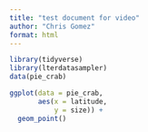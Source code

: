```yaml
---
title: "test document for video"
author: "Chris Gomez"
format: html
---
```


```r
library(tidyverse)
library(lterdatasampler)
data(pie_crab)
```

```r
ggplot(data = pie_crab,
       aes(x = latitude,
           y = size)) +
  geom_point()
```

